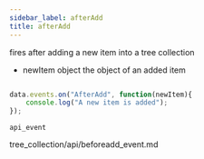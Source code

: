 ```yaml
---
sidebar_label: afterAdd
title: afterAdd
---
```



          


<Short>
 fires after adding a new item into a tree collection
	

</Short>



- newItem		object			the object of an added item


~~~js

data.events.on("AfterAdd", function(newItem){
	console.log("A new item is added");
});


~~~
	api_event

<Descr>





</Descr>


tree_collection/api/beforeadd_event.md


